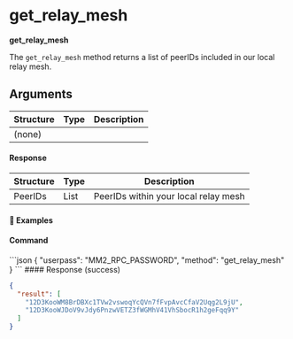 
# get\_relay\_mesh

**get\_relay\_mesh**

The `get_relay_mesh` method returns a list of peerIDs included in our local relay mesh.

## Arguments

| Structure | Type | Description |
| --------- | ---- | ----------- |
| (none)    |      |             |

#### Response

| Structure | Type | Description                          |
| --------- | ---- | ------------------------------------ |
| PeerIDs   | List | PeerIDs within your local relay mesh |

#### 📌 Examples

#### Command

<CodeGroup title="" tag="POST" label="get_relay_mesh" mm2MethodDecorate="true">
  ```json
  {
    "userpass": "MM2_RPC_PASSWORD",
    "method": "get_relay_mesh"
  }
  ```
</CodeGroup>

<CollapsibleSection expandedText="Hide Response" collapsedText="Show Response">
  #### Response (success)

  ```json
  {
    "result": [
      "12D3KooWM8BrDBXc1TVw2vswoqYcQVn7fFvpAvcCfaV2Uqg2L9jU",
      "12D3KooWJDoV9vJdy6PnzwVETZ3fWGMhV41VhSbocR1h2geFqq9Y"
    ]
  }
  ```
</CollapsibleSection>
